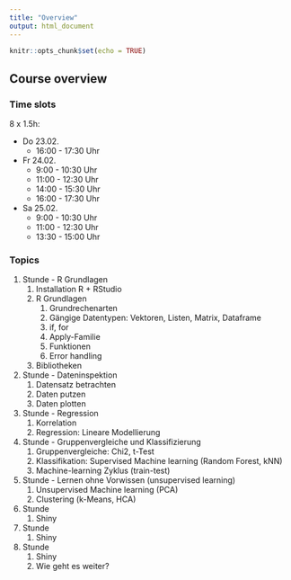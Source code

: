 ```yaml
---
title: "Overview"
output: html_document
---
```


```r
knitr::opts_chunk$set(echo = TRUE)
```

## Course overview

### Time slots

8 x 1.5h:

- Do 23.02. 
    - 16:00 - 17:30 Uhr 
- Fr 24.02. 
    - 9:00 - 10:30 Uhr 
    - 11:00 - 12:30 Uhr
    - 14:00 - 15:30 Uhr
    - 16:00 - 17:30 Uhr
- Sa 25.02.
    - 9:00 - 10:30 Uhr
    - 11:00 - 12:30 Uhr
    - 13:30 - 15:00 Uhr

### Topics

1. Stunde - R Grundlagen
    1. Installation R + RStudio
    2. R Grundlagen
        1. Grundrechenarten
        2. Gängige Datentypen: Vektoren, Listen, Matrix, Dataframe
        3. if, for
        4. Apply-Familie
        5. Funktionen
        6. Error handling
    3. Bibliotheken
2. Stunde - Dateninspektion
    1. Datensatz betrachten
    2. Daten putzen
    3. Daten plotten
3. Stunde - Regression
    1. Korrelation
    2. Regression: Lineare Modellierung
4. Stunde - Gruppenvergleiche und Klassifizierung
    1. Gruppenvergleiche: Chi2, t-Test
    2. Klassifikation: Supervised Machine learning (Random Forest, kNN)
    3. Machine-learning Zyklus (train-test)
5. Stunde - Lernen ohne Vorwissen (unsupervised learning)
    1. Unsupervised Machine learning (PCA)
    2. Clustering (k-Means, HCA)
6. Stunde
    1. Shiny
7. Stunde
    1. Shiny
8. Stunde
    1. Shiny
    2. Wie geht es weiter?



